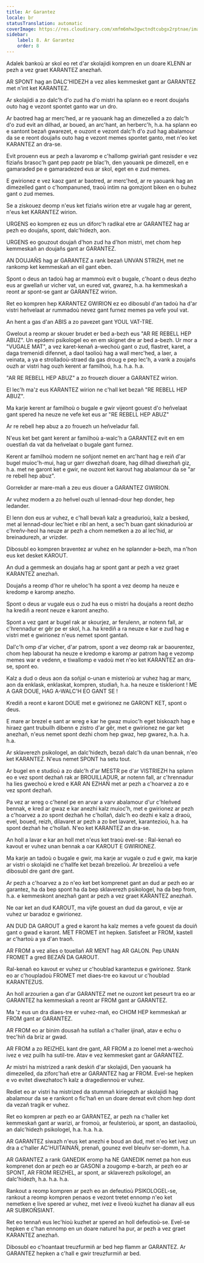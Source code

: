 ```yaml
---
title: Ar Garantez
locale: br
statusTranslation: automatic
coverImage: https://res.cloudinary.com/xmfm6mhw3gwctndtcubgx2rptnae/image/upload/v1740337243/small_cover_educacion_fundamental_a051170f1c.webp
sidebar:
    label: 8. Ar Garantez
    order: 8
---
```

Adalek bankoù ar skol eo ret d'ar skolajidi kompren en un doare KLENN ar pezh a vez graet KARANTEZ anezhañ.

AR SPONT hag an DALC'HIDEZH a vez alies kemmesket gant ar GARANTEZ met n'int ket KARANTEZ.

Ar skolajidi a zo dalc'h d'o zud ha d'o mistri ha splann eo e reont doujañs outo hag e vezont spontet ganto war un dro.

Ar baotred hag ar merc'hed, ar re yaouank hag an dimezelled a zo dalc'h d'o zud evit an dilhad, ar boued, an arc'hant, an herberc'h, h.a. ha splann eo e santont bezañ gwarezet, e ouzont e vezont dalc'h d'o zud hag abalamour da se e reont doujañs outo hag e vezont memes spontet ganto, met n'eo ket KARANTEZ an dra-se.

Evit prouenn eus ar pezh a lavaromp e c'hallomp gwiriañ gant resisder e vez fiziañs brasoc'h gant pep paotr pe blac'h, den yaouank pe dimezell, en e gamaraded pe e gamaradezed eus ar skol, eget en e zud memes.

E gwirionez e vez kaoz gant ar baotred, ar merc'hed, ar re yaouank hag an dimezelled gant o c'hompanuned, traoù intim na gomzjont biken en o buhez gant o zud memes.

Se a ziskouez deomp n'eus ket fiziañs wirion etre ar vugale hag ar gerent, n'eus ket KARANTEZ wirion.

URGENS eo kompren ez eus un diforc'h radikal etre ar GARANTEZ hag ar pezh eo doujañs, spont, dalc'hidezh, aon.

URGENS eo gouzout doujañ d'hon zud ha d'hon mistri, met chom hep kemmeskañ an doujañs gant ar GARANTEZ.

AN DOUJAÑS hag ar GARANTEZ a rank bezañ UNVAN STRIZH, met ne rankomp ket kemmeskañ an eil gant eben.

Spont o deus an tadoù hag ar mammoù evit o bugale, c'hoant o deus dezho eus ar gwellañ ur vicher vat, un eured vat, gwarez, h.a. ha kemmeskañ a reont ar spont-se gant ar GARANTEZ wirion.

Ret eo kompren hep KARANTEZ GWIRION ez eo dibosubl d'an tadoù ha d'ar vistri heñvelaat ar rummadoù nevez gant furnez memes pa vefe youl vat.

An hent a gas d'an ABIS a zo pavezet gant YOUL VAT-TRE.

Gwelout a reomp ar skouer brudet er bed a-bezh eus "AR RE REBELL HEP ABUZ". Un epidemi psikologel eo en em skignet dre ar bed a-bezh. Ur mor a "VUGALE MAT", a vez karet-kenañ a-wechoù gant o zud, flastret, karet, a daga tremenidi difennet, a daol taolioù hag a wall merc'hed, a laer, a veinata, a ya e strolladoù-straed da gas droug e pep lec'h, a vank a zoujañs ouzh ar vistri hag ouzh kerent ar familhoù, h.a. h.a. h.a.

"AR RE REBELL HEP ABUZ" a zo frouezh diouer a GARANTEZ wirion.

El lec'h ma'z eus KARANTEZ wirion ne c'hall ket bezañ "RE REBELL HEP ABUZ".

Ma karje kerent ar familhoù o bugale e gwir vijeont gouest d'o heñvelaat gant spered ha neuze ne vefe ket eus ar "RE REBELL HEP ABUZ"

Ar re rebell hep abuz a zo frouezh un heñveladur fall.

N'eus ket bet gant kerent ar familhoù a-walc'h a GARANTEZ evit en em ouestlañ da vat da heñvelaat o bugale gant furnez.

Kerent ar familhoù modern ne soñjont nemet en arc'hant hag e reiñ d'ar bugel muioc'h-mui, hag ur garr diwezhañ doare, hag dilhad diwezhañ giz, h.a. met ne garont ket e gwir, ne ouzont ket karout hag abalamour da se "ar re rebell hep abuz".

Gorrekder ar mare-mañ a zeu eus diouer a GARANTEZ GWIRION.

Ar vuhez modern a zo heñvel ouzh ul lennad-dour hep donder, hep ledander.

El lenn don eus ar vuhez, e c'hall bevañ kalz a greadurioù, kalz a besked, met al lennad-dour lec'hiet e ribl an hent, a sec'h buan gant skinadurioù ar c'hreñv-heol ha neuze ar pezh a chom nemetken a zo al lec'hid, ar breinadurezh, ar vrizder.

Dibosubl eo kompren braventez ar vuhez en he splannder a-bezh, ma n'hon eus ket desket KAROUT.

An dud a gemmesk an doujañs hag ar spont gant ar pezh a vez graet KARANTEZ anezhañ.

Doujañs a reomp d'hor re uheloc'h ha spont a vez deomp ha neuze e kredomp e karomp anezho.

Spont o deus ar vugale eus o zud ha eus o mistri ha doujañs a reont dezho ha krediñ a reont neuze e karont anezho.

Spont a vez gant ar bugel rak ar skourjez, ar ferulenn, ar notenn fall, ar c'hrennadur er gêr pe er skol, h.a. ha krediñ a ra neuze e kar e zud hag e vistri met e gwirionez n'eus nemet spont gantañ.

Dal'c'h omp d'ar vicher, d'ar patrom, spont a vez deomp rak ar baourentez, chom hep labourat ha neuze e kredomp e karomp ar patrom hag e vezomp memes war e vedenn, e tiwallomp e vadoù met n'eo ket KARANTEZ an dra-se, spont eo.

Kalz a dud o deus aon da soñjal o-unan e misterioù ar vuhez hag ar marv, aon da enklask, enklaskat, kompren, studiañ, h.a. ha neuze e tiskleriont ! ME A GAR DOUE, HAG A-WALC'H EO GANT SE !

Krediñ a reont e karont DOUE met e gwirionez ne GARONT KET, spont o deus.

E mare ar brezel e sant ar wreg e kar he gwaz muioc'h eget biskoazh hag e hiraez gant trubuilh dibenn e zistro d'ar gêr, met e gwirionez ne gar ket anezhañ, n'eus nemet spont dezhi chom hep gwaz, hep gwarez, h.a. h.a. h.a.

Ar sklaverezh psikologel, an dalc'hidezh, bezañ dalc'h da unan bennak, n'eo ket KARANTEZ. N'eus nemet SPONT ha setu tout.

Ar bugel en e studioù a zo dalc'h d'ar MESTR pe d'ar VISTRIEZH ha splann eo e vez spont dezhañ rak ar BROUILLADUR, ar notenn fall, ar c'hrennadur ha lies gwechoù e kred e KAR AN EZHAÑ met ar pezh a c'hoarvez a zo e vez spont dezhañ.

Pa vez ar wreg o c'henel pe en arvar a varv abalamour d'ur c'hleñved bennak, e kred ar gwaz e kar anezhi kalz muioc'h, met e gwirionez ar pezh a c'hoarvez a zo spont dezhañ he c'hollañ, dalc'h eo dezhi e kalz a draoù, evel, boued, reizh, dilavaret ar pezh a zo bet lavaret, karantezioù, h.a. ha spont dezhañ he c'hollañ. N'eo ket KARANTEZ an dra-se.

An holl a lavar e kar an holl met n'eus ket traoù evel-se : Ral-kenañ eo kavout er vuhez unan bennak a oar KAROUT E GWIRIONEZ.

Ma karje an tadoù o bugale e gwir, ma karje ar vugale o zud e gwir, ma karje ar vistri o skolajidi ne c'hallfe ket bezañ brezelioù. Ar brezelioù a vefe dibosubl dre gant dre gant.

Ar pezh a c'hoarvez a zo n'eo ket bet komprenet gant an dud ar pezh eo ar garantez, ha da bep spont ha da bep sklaverezh psikologel, ha da bep from, h.a. e kemmeskont anezhañ gant ar pezh a vez graet KARANTEZ anezhañ.

Ne oar ket an dud KAROUT, ma vijfe gouest an dud da garout, e vije ar vuhez ur baradoz e gwirionez.

AN DUD DA GAROUT a gred e karont ha kalz memes a vefe gouest da douiñ gant o gwad e karont. MET FROMET int hepken. Satisfeet ar FROM, kastell ar c'hartoù a ya d'an traoñ.

AR FROM a vez alies o touellañ AR MENT hag AR GALON. Pep UNAN FROMET a gred BEZAÑ DA GAROUT.

Ral-kenañ eo kavout er vuhez ur c'houblad karantezus e gwirionez. Stank eo ar c'houpladoù FROMET met diaes-tre eo kavout ur c'houblad KARANTEZUS.

An holl arzourien a gan d'ar GARANTEZ met ne ouzont ket peseurt tra eo ar GARANTEZ ha kemmeskañ a reont ar FROM gant ar GARANTEZ.

Ma 'z eus un dra diaes-tre er vuhez-mañ, eo CHOM HEP kemmeskañ ar FROM gant ar GARANTEZ.

AR FROM eo ar binim dousañ ha sutilañ a c'haller ijinañ, atav e echu o trec'hiñ da briz ar gwad.

AR FROM a zo REIZHEL kant dre gant, AR FROM a zo loenel met a-wechoù ivez e vez puilh ha sutil-tre. Atav e vez kemmesket gant ar GARANTEZ.

Ar mistri ha mistrized a rank deskiñ d'ar skolajidi, Den yaouank ha dimezelled, da ziforc'hañ etre ar GARANTEZ hag ar FROM. Evel-se hepken e vo evitet diwezhatoc'h kalz a dragediennoù er vuhez.

Rediet eo ar vistri ha mistrized da stummañ kiriegezh ar skolajidi hag abalamour da se e rankont o fic'hañ en un doare dereat evit chom hep dont da vezañ tragik er vuhez.

Ret eo kompren ar pezh eo ar GARANTEZ, ar pezh na c'haller ket kemmeskañ gant ar warizi, ar fromoù, ar feulsterioù, ar spont, an dastaolioù, an dalc'hidezh psikologel, h.a. h.a. h.a.

AR GARANTEZ siwazh n'eus ket anezhi e boud an dud, met n'eo ket ivez un dra a c'haller AC'HUITAINAÑ, prenañ, gounez evel bleuñv ser-domm, h.a.

AR GARANTEZ a rank GANEDIK eromp ha NE GANEDIK nemet pa hon eus komprenet don ar pezh eo ar GASONI a zougomp e-barzh, ar pezh eo ar SPONT, AR FROM REIZHEL, ar spont, ar sklaverezh psikologel, an dalc'hidezh, h.a. h.a. h.a.

Rankout a reomp kompren ar pezh eo an defeutioù PSIKOLOGEL-se, rankout a reomp kompren penaos e vezont tretet ennomp n'eo ket nemetken e live spered ar vuhez, met ivez e liveoù kuzhet ha dianav all eus AR SUBKOÑSIANT.

Ret eo tennañ eus lec'hioù kuzhet ar spered an holl defeutioù-se. Evel-se hepken e c'han ennomp en un doare naturel ha pur, ar pezh a vez graet KARANTEZ anezhañ.

Dibosubl eo c'hoantaat treuzfurmiñ ar bed hep flamm ar GARANTEZ. Ar GARANTEZ hepken a c'hall e gwir treuzfurmiñ ar bed.
